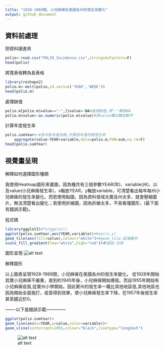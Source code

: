 ---
title: "1928-1969間，小兒麻痺在美國各州的發生率變化"
output: github_document
---

## 資料前處理

把資料讀進來
```{r}
polio<-read.csv("POLIO_Incidence.csv",stringsAsFactors=F)
head(polio)

```

將寬表格轉為長表格
```{r}
library(reshape2)
polio.m<-melt(polio,id.vars=c('YEAR','WEEK'))
head(polio.m)
```

處理缺值
```{r}
polio.m[polio.m$value=="-",]$value<-NA#處理缺值,將"-"轉為NA
polio.m$value<-as.numeric(polio.m$value)#將value欄位轉為數字
```

計算年度發生率
```{r}
polio.sumYear<-#各州各年度加總,計算該年度的總發生率
    aggregate(value~YEAR+variable,data=polio.m,FUN=sum,na.rm=F)
head(polio.sumYear)
```


## 視覺畫呈現
解釋如何選擇圖形種類

我使用Heatmap圖形來畫圖，因為種共有三個參數YEAR(年)、variable(州)，以及value(小兒麻痺發生率)，x軸放YEAR，y軸放variable，可清楚看出每年每州小兒麻痺的發生率變化。而若使用點圖，因為資料值域太廣且州太多，就會壓縮圖片，無法清楚看出變化；若使用折線圖，因為折線太多，不易看懂圖形，(最下面有錯誤示範)。



程式碼
```{r}
library(ggplot2)#forggplot()
ggplot(polio.sumYear,aes(YEAR,variable))+#aes(x,y)
geom_tile(aes(fill=value),colour="white")+#geom_tile:區塊著色
scale_fill_gradient(low="white",high="red")#數值低:白色

```

圖形呈現
![alt text](https://github.com/yushan9620/images/blob/master/6-1.png)



解釋圖形

以上圖表呈現1928-1969間，小兒麻痺在美國各州的發生率變化。
從1928年開始其實小兒麻痺不嚴重，直到約1945年後，小兒麻痺開始爆發。而自1955年開始有小兒麻痺疫苗,從賓州小學開始，因此賓州的發生率一職比其他地區低,其他地區也因為開始全面施打，疫苗得到效果，使小兒麻痺發生率下降，在1957年後發生率甚至趨近於0。



-------以下是錯誤示範--------------

```{r}
ggplot(polio.sumYear)+
geom_line(aes(x=YEAR,y=value,color=variable))+
geom_vline(xintercept=1955,colour="black",linetype="longdash")
```
![alt text](https://github.com/yushan9620/images/blob/master/6-2.png)